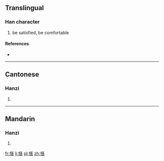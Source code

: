 {{also|愜}}
==Translingual==

===Han character===
{{Han char|rn=61|rad=心|as=08|sn=11|four=|canj=心尸大廿 (PSKT)}}

# be satisfied, be comfortable

====References====
* {{Han ref|kx=0392.181|hdz=42313.020|uh=60EC|ud=24812}}

----

==Cantonese==

===Hanzi===
{{yue-hanzi|jyut=|y=hip3|tra=愜}}

# {{defn|Cantonese|sort=心08}}

----

==Mandarin==

===Hanzi===
{{cmn-hanzi|tra=愜|pin=[[qiè]] ([[qie4]])|wg=ch'ieh<sup>4</sup>}}

# {{defn|Mandarin|sort=心08}}

[[fr:惬]]
[[li:惬]]
[[pl:惬]]
[[zh:惬]]